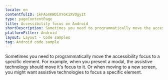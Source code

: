 ```yaml
---
locale: en
contentfulID: 1kFAoXKWDiXYoK1XVOgyIt
type: pageContentPage
title: Accessibility focus on Android
shortDescription: Sometimes you need to programmatically move the accessibility focus to a specific element.
platformFilter: Android
layout: Layout - Code samples
tag: Android code sample
---
```


Sometimes you need to programmatically move the accessibility focus to a specific element. For example, when you present a modal, the assistive technology should move it's focus to it. Or when moving to a new screen, you might want assistive technologies to focus a specific element.

<CodeSample id="accessibility-focus" locale="en" platform="android"/>